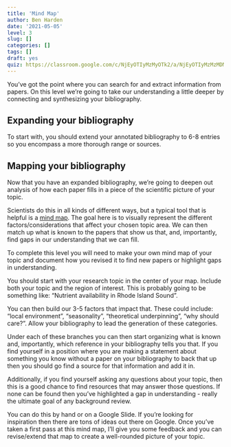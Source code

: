 ```yaml
---
title: 'Mind Map'
author: Ben Harden
date: '2021-05-05'
level: 3
slug: []
categories: []
tags: []
draft: yes
quiz: https://classroom.google.com/c/NjEyOTIyMzMyOTk2/a/NjEyOTIyMzMzMDM5/details
---
```


You've got the point where you can search for and extract information from papers. On this level we're going to take our understanding a little deeper by connecting and synthesizing your bibliography.

## Expanding your bibliography

To start with, you should extend your annotated bibliography to 6-8 entries so you encompass a more thorough range or sources.

## Mapping your bibliography

Now that you have an expanded bibliography, we're going to deepen out analysis of how each paper fills in a piece of the scientific picture of your topic.

Scientists do this in all kinds of different ways, but a typical tool that is helpful is a [mind map](https://mind-map.com/learn-how-to-mind-map/). The goal here is to visually represent the different factors/considerations that affect your chosen topic area. We can then match up what is known to the papers that show us that, and, importantly, find gaps in our understanding that we can fill.

To complete this level you will need to make your own mind map of your topic and document how you revised it to find new papers or highlight gaps in understanding.

You should start with your research topic in the center of your map. Include both your topic and the region of interest. This is probably going to be something like: "Nutrient availability in Rhode Island Sound".

You can then build our 3-5 factors that impact that. These could include: "local environment", "seasonality", "theoretical underpinning", "why should care?". Allow your bibliography to lead the generation of these categories. 

Under each of these branches you can then start organizing what is known and, importantly, which reference in your bibliography tells you that. If you find yourself in a position where you are making a statement about something you know without a paper on your bibliography to back that up then you should go find a source for that information and add it in.

Additionally, if you find yourself asking any questions about your topic, then this is a good chance to find resources that may answer those questions. If none can be found then you've highlighted a gap in understanding - really the ultimate goal of any background review.

You can do this by hand or on a Google Slide. If you're looking for inspiration then there are tons of ideas out there on Google. Once you've taken a first pass at this mind map, I'll give you some feedback and you can revise/extend that map to create a well-rounded picture of your topic.
